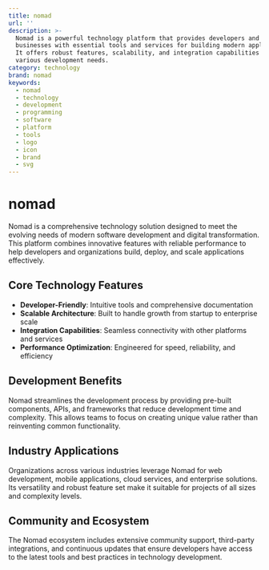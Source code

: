 ```yaml
---
title: nomad
url: ''
description: >-
  Nomad is a powerful technology platform that provides developers and
  businesses with essential tools and services for building modern applications.
  It offers robust features, scalability, and integration capabilities for
  various development needs.
category: technology
brand: nomad
keywords:
  - nomad
  - technology
  - development
  - programming
  - software
  - platform
  - tools
  - logo
  - icon
  - brand
  - svg
---
```


# nomad

Nomad is a comprehensive technology solution designed to meet the evolving needs of modern software development and digital transformation. This platform combines innovative features with reliable performance to help developers and organizations build, deploy, and scale applications effectively.

## Core Technology Features

- **Developer-Friendly**: Intuitive tools and comprehensive documentation
- **Scalable Architecture**: Built to handle growth from startup to enterprise scale
- **Integration Capabilities**: Seamless connectivity with other platforms and services
- **Performance Optimization**: Engineered for speed, reliability, and efficiency

## Development Benefits

Nomad streamlines the development process by providing pre-built components, APIs, and frameworks that reduce development time and complexity. This allows teams to focus on creating unique value rather than reinventing common functionality.

## Industry Applications

Organizations across various industries leverage Nomad for web development, mobile applications, cloud services, and enterprise solutions. Its versatility and robust feature set make it suitable for projects of all sizes and complexity levels.

## Community and Ecosystem

The Nomad ecosystem includes extensive community support, third-party integrations, and continuous updates that ensure developers have access to the latest tools and best practices in technology development.
